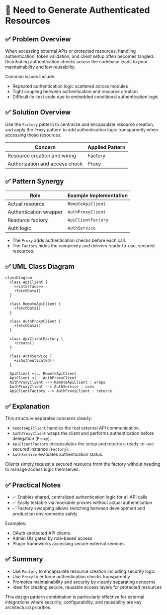 # 🧪️ Need to Generate Authenticated Resources

## ✅ Problem Overview

When accessing external APIs or protected resources, handling authentication, token validation, and client setup often becomes tangled.  
Distributing authentication checks across the codebase leads to poor maintainability and low reusability.

Common issues include:

- Repeated authentication logic scattered across modules
- Tight coupling between authentication and resource creation
- Difficult-to-test code due to embedded conditional authentication logic

## ✅ Solution Overview

Use the `Factory` pattern to centralize and encapsulate resource creation,  
and apply the `Proxy` pattern to add authentication logic transparently when accessing those resources.

| Concern                        | Applied Pattern |
| ------------------------------ | --------------- |
| Resource creation and wiring   | Factory         |
| Authorization and access check | Proxy           |

## ✅ Pattern Synergy

| Role                   | Example Implementation |
| ---------------------- | ---------------------- |
| Actual resource        | `RemoteApiClient`      |
| Authentication wrapper | `AuthProxyClient`      |
| Resource factory       | `ApiClientFactory`     |
| Auth logic             | `AuthService`          |

- The `Proxy` adds authentication checks before each call.
- The `Factory` hides the complexity and delivers ready-to-use, secured resources.

## ✅ UML Class Diagram

```mermaid
classDiagram
  class ApiClient {
    <<interface>>
    +fetchData()
  }

  class RemoteApiClient {
    +fetchData()
  }

  class AuthProxyClient {
    +fetchData()
  }

  class ApiClientFactory {
    +create()
  }

  class AuthService {
    +isAuthenticated()
  }

  ApiClient <|.. RemoteApiClient
  ApiClient <|.. AuthProxyClient
  AuthProxyClient --> RemoteApiClient : wraps
  AuthProxyClient --> AuthService : uses
  ApiClientFactory --> AuthProxyClient : returns
```

## ✅ Explanation

This structure separates concerns clearly:

- `RemoteApiClient` handles the real external API communication.
- `AuthProxyClient` wraps the client and performs authentication before delegation (`Proxy`).
- `ApiClientFactory` encapsulates the setup and returns a ready-to-use secured instance (`Factory`).
- `AuthService` evaluates authentication status.

Clients simply request a secured resource from the factory without needing to manage access logic themselves.

## ✅ Practical Notes

- ✅ Enables shared, centralized authentication logic for all API calls
- ✅ Easily testable via mockable proxies without actual authentication
- ✅ Factory swapping allows switching between development and production environments safely

Examples:

- OAuth-protected API clients
- Admin UIs gated by role-based access
- Plugin frameworks accessing secure external services

## ✅ Summary

- Use `Factory` to encapsulate resource creation including security logic
- Use `Proxy` to enforce authentication checks transparently
- Promotes maintainability and security by cleanly separating concerns
- Ideal for creating secure, reusable access layers for protected resources

This design pattern combination is particularly effective for external integrations where security, configurability, and reusability are key architectural priorities.
